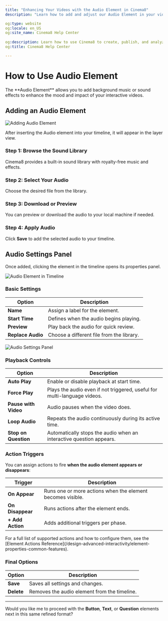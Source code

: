 ```yaml
---
title: "Enhancing Your Videos with the Audio Element in Cinema8"
description: "Learn how to add and adjust our Audio Element in your video projects to include background music and sound effects. Visit Cinema8."

og:type: website
og:locale: en_US
og:site_name: Cinema8 Help Center
 
og:description: Learn how to use Cinema8 to create, publish, and analyze interactive videos.
og:title: Cinema8 Help Center

---
```



# How to Use Audio Element

<Callout type="info">
The **Audio Element** allows you to add background music or sound effects to enhance the mood and impact of your interactive videos.
</Callout>

## Adding an Audio Element

![Adding Audio Element](/screenshot/advanced-interactivity/audio-element-1.webp)

After inserting the Audio element into your timeline, it will appear in the layer view.

<Steps>

### Step 1: Browse the Sound Library

Cinema8 provides a built-in sound library with royalty-free music and effects.

### Step 2: Select Your Audio

Choose the desired file from the library.

### Step 3: Download or Preview

You can preview or download the audio to your local machine if needed.

### Step 4: Apply Audio

Click **Save** to add the selected audio to your timeline.

</Steps>

## Audio Settings Panel

Once added, clicking the element in the timeline opens its properties panel.

![Audio Element in Timeline](/screenshot/advanced-interactivity/audio-element-2.webp)

### Basic Settings

| Option       | Description |
|--------------|-------------|
| **Name**     | Assign a label for the element. |
| **Start Time** | Defines when the audio begins playing. |
| **Preview**  | Play back the audio for quick review. |
| **Replace Audio** | Choose a different file from the library. |

![Audio Settings Panel](/screenshot/advanced-interactivity/audio-element-3.webp)

### Playback Controls

| Option       | Description |
|--------------|-------------|
| **Auto Play** | Enable or disable playback at start time. |
| **Force Play** | Plays the audio even if not triggered, useful for multi-language videos. |
| **Pause with Video** | Audio pauses when the video does. |
| **Loop Audio** | Repeats the audio continuously during its active time. |
| **Stop on Question** | Automatically stops the audio when an interactive question appears. |

### Action Triggers

You can assign actions to fire **when the audio element appears or disappears**:

| Trigger              | Description |
|----------------------|-------------|
| **On Appear**        | Runs one or more actions when the element becomes visible. |
| **On Disappear**     | Runs actions after the element ends. |
| **+ Add Action**     | Adds additional triggers per phase. |

<Callout type="default">
For a full list of supported actions and how to configure them, see the [Element Actions Reference](/design-advanced-interactivity/element-properties-common-features).
</Callout>

### Final Options

| Option       | Description |
|--------------|-------------|
| **Save**     | Saves all settings and changes. |
| **Delete**   | Removes the audio element from the timeline. |

---

Would you like me to proceed with the **Button**, **Text**, or **Question** elements next in this same refined format?

